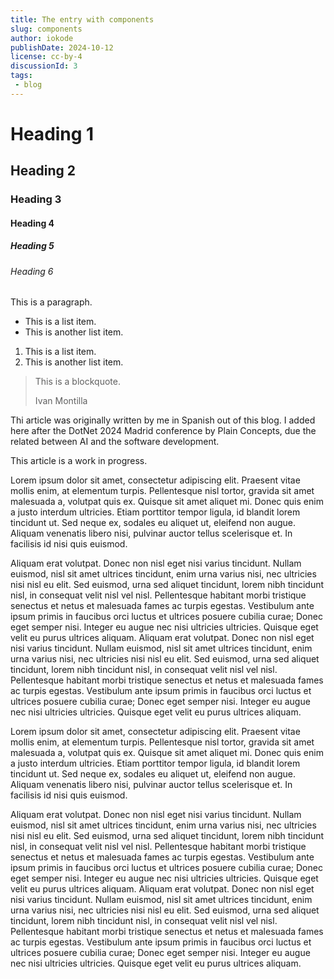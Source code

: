 ```yaml
---
title: The entry with components
slug: components
author: iokode
publishDate: 2024-10-12
license: cc-by-4
discussionId: 3
tags:
 - blog
---
```


<h1>Heading 1</h1>
<h2>Heading 2</h2>
<h3>Heading 3</h3>
<h4>Heading 4</h4>
<h5>Heading 5</h5>
<h6>Heading 6</h6>

<p>This is a paragraph.</p>

<ul>
    <li>This is a list item.</li>
    <li>This is another list item.</li>
</ul>

<ol>
    <li>This is a list item.</li>
    <li>This is another list item.</li>
</ol>

<blockquote>
    <p>This is a blockquote.</p>
    <p class="author">Ivan Montilla</p>
</blockquote>

<XPost author="martoutatech" id="1804864292879016139"/>

<Alert severity="note">
    <p>Thi article was originally written by me in Spanish out of this blog. I added here after the DotNet 2024
        Madrid conference by Plain Concepts, due the related between AI and the software development.</p>
</Alert>

<Alert severity="warning">
    <p>
        This article is a work in progress.
    </p>
</Alert>

<Conversation>
    <Message direction="other">
        <p>Lorem ipsum dolor sit amet, consectetur adipiscing elit. Praesent vitae mollis enim, at elementum turpis.
            Pellentesque nisl tortor, gravida sit amet malesuada a, volutpat quis ex. Quisque sit amet aliquet mi.
            Donec quis enim a justo interdum ultricies. Etiam porttitor tempor ligula, id blandit lorem tincidunt
            ut. Sed neque ex, sodales eu aliquet ut, eleifend non augue. Aliquam venenatis libero nisi, pulvinar
            auctor tellus scelerisque et. In facilisis id nisi quis euismod.</p>
        <p>Aliquam erat volutpat. Donec non nisl eget nisi varius tincidunt. Nullam euismod, nisl sit amet ultrices
            tincidunt, enim urna varius nisi, nec ultricies nisi nisl eu elit. Sed euismod, urna sed aliquet
            tincidunt, lorem nibh tincidunt nisl, in consequat velit nisl vel nisl. Pellentesque habitant morbi
            tristique senectus et netus et malesuada fames ac turpis egestas. Vestibulum ante ipsum primis in
            faucibus orci luctus et ultrices posuere cubilia curae; Donec eget semper nisi. Integer eu augue nec
            nisi ultricies ultricies. Quisque eget velit eu purus ultrices aliquam. Aliquam erat volutpat. Donec non
            nisl eget nisi varius tincidunt. Nullam euismod, nisl sit amet ultrices tincidunt, enim urna varius
            nisi, nec ultricies nisi nisl eu elit. Sed euismod, urna sed aliquet tincidunt, lorem nibh tincidunt
            nisl, in consequat velit nisl vel nisl. Pellentesque habitant morbi tristique senectus et netus et
            malesuada fames ac turpis egestas. Vestibulum ante ipsum primis in faucibus orci luctus et ultrices
            posuere cubilia curae; Donec eget semper nisi. Integer eu augue nec nisi ultricies ultricies. Quisque
            eget velit eu purus ultrices aliquam.</p>
    </Message>
    <Message direction="me">
        <p>Lorem ipsum dolor sit amet, consectetur adipiscing elit. Praesent vitae mollis enim, at elementum turpis.
            Pellentesque nisl tortor, gravida sit amet malesuada a, volutpat quis ex. Quisque sit amet aliquet mi.
            Donec quis enim a justo interdum ultricies. Etiam porttitor tempor ligula, id blandit lorem tincidunt
            ut. Sed neque ex, sodales eu aliquet ut, eleifend non augue. Aliquam venenatis libero nisi, pulvinar
            auctor tellus scelerisque et. In facilisis id nisi quis euismod.</p>
        <p>Aliquam erat volutpat. Donec non nisl eget nisi varius tincidunt. Nullam euismod, nisl sit amet ultrices
            tincidunt, enim urna varius nisi, nec ultricies nisi nisl eu elit. Sed euismod, urna sed aliquet
            tincidunt, lorem nibh tincidunt nisl, in consequat velit nisl vel nisl. Pellentesque habitant morbi
            tristique senectus et netus et malesuada fames ac turpis egestas. Vestibulum ante ipsum primis in
            faucibus orci luctus et ultrices posuere cubilia curae; Donec eget semper nisi. Integer eu augue nec
            nisi ultricies ultricies. Quisque eget velit eu purus ultrices aliquam. Aliquam erat volutpat. Donec non
            nisl eget nisi varius tincidunt. Nullam euismod, nisl sit amet ultrices tincidunt, enim urna varius
            nisi, nec ultricies nisi nisl eu elit. Sed euismod, urna sed aliquet tincidunt, lorem nibh tincidunt
            nisl, in consequat velit nisl vel nisl. Pellentesque habitant morbi tristique senectus et netus et
            malesuada fames ac turpis egestas. Vestibulum ante ipsum primis in faucibus orci luctus et ultrices
            posuere cubilia curae; Donec eget semper nisi. Integer eu augue nec nisi ultricies ultricies. Quisque
            eget velit eu purus ultrices aliquam.</p>
    </Message>
</Conversation>

